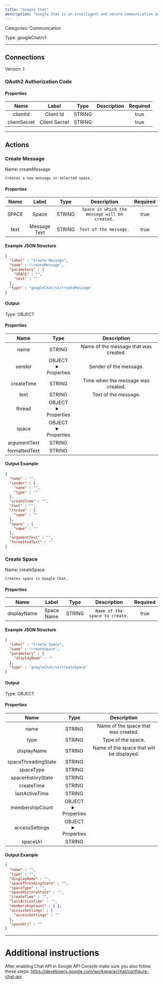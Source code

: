 ```yaml
---
title: "Google Chat"
description: "Google Chat is an intelligent and secure communication and collaboration tool, built for teams."
---
```



Categories: Communication


Type: googleChat/v1

<hr />



## Connections

Version: 1


### OAuth2 Authorization Code

#### Properties

|      Name       |      Label     |     Type     |     Description     | Required |
|:---------------:|:--------------:|:------------:|:-------------------:|:--------:|
| clientId | Client Id | STRING |  | true |
| clientSecret | Client Secret | STRING |  | true |





<hr />


## Actions


### Create Message
Name: createMessage

`Creates a new message in selected space.`

#### Properties

|      Name       |      Label     |     Type     |     Description     | Required |
|:---------------:|:--------------:|:------------:|:-------------------:|:--------:|
| SPACE | Space | STRING | `Space in which the message will be created.` | true |
| text | Message Text | STRING | `Text of the message.` | true |

#### Example JSON Structure
```json
{
  "label" : "Create Message",
  "name" : "createMessage",
  "parameters" : {
    "SPACE" : "",
    "text" : ""
  },
  "type" : "googleChat/v1/createMessage"
}
```

#### Output



Type: OBJECT


#### Properties

|     Name     |     Type     |     Description     |
|:------------:|:------------:|:-------------------:|
| name | STRING | Name of the message that was created. |
| sender | OBJECT <details> <summary> Properties </summary> &#123;STRING\(name), STRING\(type)&#125; </details> | Sender of the message. |
| createTime | STRING | Time when the message was created. |
| text | STRING | Text of the message. |
| thread | OBJECT <details> <summary> Properties </summary> &#123;STRING\(name)&#125; </details> |  |
| space | OBJECT <details> <summary> Properties </summary> &#123;STRING\(name)&#125; </details> |  |
| argumentText | STRING |  |
| formattedText | STRING |  |




#### Output Example
```json
{
  "name" : "",
  "sender" : {
    "name" : "",
    "type" : ""
  },
  "createTime" : "",
  "text" : "",
  "thread" : {
    "name" : ""
  },
  "space" : {
    "name" : ""
  },
  "argumentText" : "",
  "formattedText" : ""
}
```


### Create Space
Name: createSpace

`Creates space in Google Chat.`

#### Properties

|      Name       |      Label     |     Type     |     Description     | Required |
|:---------------:|:--------------:|:------------:|:-------------------:|:--------:|
| displayName | Space Name | STRING | `Name of the space to create.` | true |

#### Example JSON Structure
```json
{
  "label" : "Create Space",
  "name" : "createSpace",
  "parameters" : {
    "displayName" : ""
  },
  "type" : "googleChat/v1/createSpace"
}
```

#### Output



Type: OBJECT


#### Properties

|     Name     |     Type     |     Description     |
|:------------:|:------------:|:-------------------:|
| name | STRING | Name of the space that was created. |
| type | STRING | Type of the space. |
| displayName | STRING | Name of the space that will be displayed. |
| spaceThreadingState | STRING |  |
| spaceType | STRING |  |
| spaceHistoryState | STRING |  |
| createTime | STRING |  |
| lastActiveTime | STRING |  |
| membershipCount | OBJECT <details> <summary> Properties </summary> &#123;&#125; </details> |  |
| accessSettings | OBJECT <details> <summary> Properties </summary> &#123;STRING\(accessSettings)&#125; </details> |  |
| spaceUri | STRING |  |




#### Output Example
```json
{
  "name" : "",
  "type" : "",
  "displayName" : "",
  "spaceThreadingState" : "",
  "spaceType" : "",
  "spaceHistoryState" : "",
  "createTime" : "",
  "lastActiveTime" : "",
  "membershipCount" : { },
  "accessSettings" : {
    "accessSettings" : ""
  },
  "spaceUri" : ""
}
```




<hr />

# Additional instructions

After enabling Chat API in Google API Console make sure you also follow these steps:
https://developers.google.com/workspace/chat/configure-chat-api
